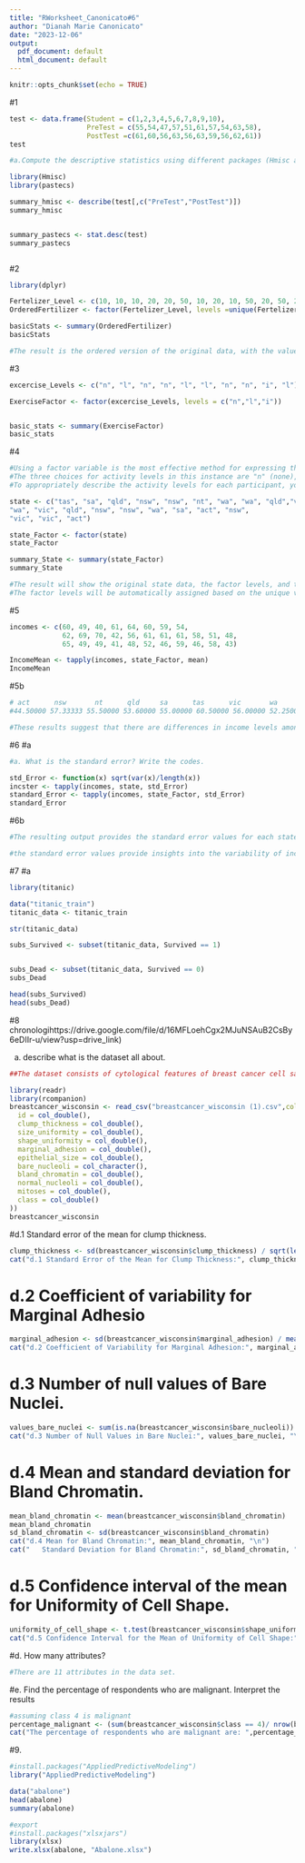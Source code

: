 ```yaml
---
title: "RWorksheet_Canonicato#6"
author: "Dianah Marie Canonicato"
date: "2023-12-06"
output:
  pdf_document: default
  html_document: default
---
```




```r
knitr::opts_chunk$set(echo = TRUE)
```
#1
```r

test <- data.frame(Student = c(1,2,3,4,5,6,7,8,9,10),
                   PreTest = c(55,54,47,57,51,61,57,54,63,58),
                   PostTest =c(61,60,56,63,56,63,59,56,62,61))
test

#a.Compute the descriptive statistics using different packages (Hmisc and pastecs).

library(Hmisc)
library(pastecs)

summary_hmisc <- describe(test[,c("PreTest","PostTest")])
summary_hmisc


summary_pastecs <- stat.desc(test)
summary_pastecs



```
#2
```r

library(dplyr)

Fertelizer_Level <- c(10, 10, 10, 20, 20, 50, 10, 20, 10, 50, 20, 50, 20, 10)
OrderedFertilizer <- factor(Fertelizer_Level, levels =unique(Fertelizer_Level))

basicStats <- summary(OrderedFertilizer)
basicStats

#The result is the ordered version of the original data, with the values arranged in ascending order.


```
#3
```r
excercise_Levels <- c("n", "l", "n", "n", "l", "l", "n", "n", "i", "l")

ExerciseFactor <- factor(excercise_Levels, levels = c("n","l","i"))


basic_stats <- summary(ExerciseFactor)
basic_stats
```
#4
```r
#Using a factor variable is the most effective method for expressing the workout levels in R.
#The three choices for activity levels in this instance are "n" (none), "l" (light), and "i" (intense). 
#To appropriately describe the activity levels for each participant, you can use these levels to generate a factor variable.

state <- c("tas", "sa", "qld", "nsw", "nsw", "nt", "wa", "wa", "qld","vic", "nsw", "vic", "qld", "qld", "sa", "tas", "sa", "nt",
"wa", "vic", "qld", "nsw", "nsw", "wa", "sa", "act", "nsw",
"vic", "vic", "act")

state_Factor <- factor(state)
state_Factor

summary_State <- summary(state_Factor)
summary_State

#The result will show the original state data, the factor levels, and the factor representation. 
#The factor levels will be automatically assigned based on the unique values in the state vector.
```
#5
```r
incomes <- c(60, 49, 40, 61, 64, 60, 59, 54,
             62, 69, 70, 42, 56, 61, 61, 61, 58, 51, 48,
             65, 49, 49, 41, 48, 52, 46, 59, 46, 58, 43)

IncomeMean <- tapply(incomes, state_Factor, mean)
IncomeMean

```
#5b
```r

# act      nsw       nt      qld     sa      tas      vic       wa 
#44.50000 57.33333 55.50000 53.60000 55.00000 60.50000 56.00000 52.25000 

#These results suggest that there are differences in income levels among the states. Further analysis and comparison of these mean income values can provide insights into the economic disparities and potential factors influencing income distribution across different regions.
```
#6
#a
```r
#a. What is the standard error? Write the codes.

std_Error <- function(x) sqrt(var(x)/length(x))
incster <- tapply(incomes, state, std_Error)
standard_Error <- tapply(incomes, state_Factor, std_Error)
standard_Error

```
#6b
```r
#The resulting output provides the standard error values for each state or state factor. The states or state factors are listed as the row names, and the corresponding standard error values are displayed in the adjacent column.

#the standard error values provide insights into the variability of incomes across different states or state factors. States with higher standard error values indicate greater variability in incomes, while states with lower standard error values suggest more consistent incomes
```
#7
#a
```r
library(titanic)

data("titanic_train")
titanic_data <- titanic_train

str(titanic_data)

subs_Survived <- subset(titanic_data, Survived == 1)


subs_Dead <- subset(titanic_data, Survived == 0)
subs_Dead

head(subs_Survived)
head(subs_Dead)
```
#8 chronologihttps://drive.google.com/file/d/16MFLoehCgx2MJuNSAuB2CsBy6eDIIr-u/view?usp=drive_link)

a. describe what is the dataset all about.
```r
##The dataset consists of cytological features of breast cancer cell samples, such as clump thickness, size uniformity, shape uniformity, marginal adhesion, epithelial size, bare nucleoli, bland chromatin, normal nucleoli, mitoses, and the corresponding class labels, with various records containing information on benign or malignant tumors.
```


```r
library(readr)
library(rcompanion)
breastcancer_wisconsin <- read_csv("breastcancer_wisconsin (1).csv",col_types = cols(
  id = col_double(),
  clump_thickness = col_double(),
  size_uniformity = col_double(),
  shape_uniformity = col_double(),
  marginal_adhesion = col_double(),
  epithelial_size = col_double(),
  bare_nucleoli = col_character(),
  bland_chromatin = col_double(),
  normal_nucleoli = col_double(),
  mitoses = col_double(),
  class = col_double()
))
breastcancer_wisconsin

```
#d.1 Standard error of the mean for clump thickness.

```r

clump_thickness <- sd(breastcancer_wisconsin$clump_thickness) / sqrt(length(breastcancer_wisconsin$clump_thickness))
cat("d.1 Standard Error of the Mean for Clump Thickness:", clump_thickness, "\n")
```
# d.2 Coefficient of variability for Marginal Adhesio

```r
marginal_adhesion <- sd(breastcancer_wisconsin$marginal_adhesion) / mean(breastcancer_wisconsin$marginal_adhesion) * 100
cat("d.2 Coefficient of Variability for Marginal Adhesion:", marginal_adhesion, "%\n")
```
# d.3 Number of null values of Bare Nuclei.
```r
values_bare_nuclei <- sum(is.na(breastcancer_wisconsin$bare_nucleoli))
cat("d.3 Number of Null Values in Bare Nuclei:", values_bare_nuclei, "\n")

```
# d.4 Mean and standard deviation for Bland Chromatin.
```r
mean_bland_chromatin <- mean(breastcancer_wisconsin$bland_chromatin)
mean_bland_chromatin
sd_bland_chromatin <- sd(breastcancer_wisconsin$bland_chromatin)
cat("d.4 Mean for Bland Chromatin:", mean_bland_chromatin, "\n")
cat("   Standard Deviation for Bland Chromatin:", sd_bland_chromatin, "\n")

```
# d.5 Confidence interval of the mean for Uniformity of Cell Shape.
```r
uniformity_of_cell_shape <- t.test(breastcancer_wisconsin$shape_uniformity, conf.level = 0.95)$conf.int
cat("d.5 Confidence Interval for the Mean of Uniformity of Cell Shape:", uniformity_of_cell_shape, "\n")

```
#d. How many attributes?
```r
#There are 11 attributes in the data set.
```
#e. Find the percentage of respondents who are malignant. Interpret the results
```r
#assuming class 4 is malignant
percentage_malignant <- (sum(breastcancer_wisconsin$class == 4)/ nrow(breastcancer_wisconsin)) * 100
cat("The percentage of respondents who are malignant are: ",percentage_malignant,"%")
```
#9.
```r
#install.packages("AppliedPredictiveModeling")
library("AppliedPredictiveModeling")

data("abalone")
head(abalone)
summary(abalone)

#export
#install.packages("xlsxjars")
library(xlsx)
write.xlsx(abalone, "Abalone.xlsx")
```